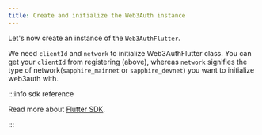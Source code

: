```yaml
---
title: Create and initialize the Web3Auth instance
---
```


Let's now create an instance of the `Web3AuthFlutter`.

We need `clientId` and `network` to initialize Web3AuthFlutter class. You can get your `clientId`
from registering (above), whereas `network` signifies the type of network(`sapphire_mainnet` or
`sapphire_devnet`) you want to initialize web3auth with.

:::info sdk reference

Read more about [Flutter SDK](/sdk/pnp/flutter).

:::
